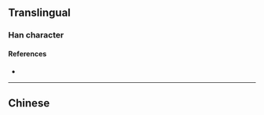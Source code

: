 {{character info/new}}
==Translingual==

===Han character===
{{Han char|rn=46|rad=山|as=05|sn=8|four=|canj=FBU|ids=⿱𰃮山}}

====References====
* {{Han ref|kx=0310.071|hdz=10768.130|uh=5CC3|ud=23747}}

----

==Chinese==
{{zh-see|嶨}}